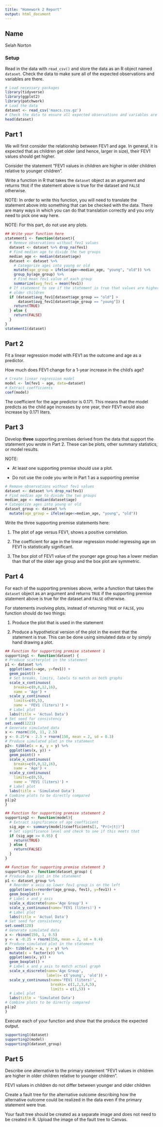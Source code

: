 ```yaml
---
title: "Homework 2 Report"
output: html_document
---
```



## Name

Selah Norton

### Setup

Read in the data with `read_csv()` and store the data as an R object named `dataset`. Check the data to make sure all of the expected observations and variables are there.


```r
# Load necessary packages
library(tidyverse)
library(ggplot2)
library(patchwork)
# Load the data
dataset <- read_csv('maacs.csv.gz')
# Check the data to ensure all expected observations and variables are there
head(dataset)
```

## Part 1

We will first consider the relationship between FEV1 and age. In general, it is expected that as children get older (and hence, larger in size), their FEV1 values should get higher. 

Consider the statement "FEV1 values in children are higher in older children relative to younger children". 

Write a function in R that takes the `dataset` object as an argument and returns `TRUE` if the statement above is true for the dataset and `FALSE` otherwise. 

NOTE: In order to write this function, you will need to translate the statement above into something that can be checked with the data. There are many ways in which you can do that translation correctly and you only need to pick one way here. 

NOTE: For this part, do not use any plots.

```r
## Write your function here
statement1 <- function(dataset){
  # Remove observations without fev1 values
  dataset <- dataset %>% drop_na(fev1)
  # Find median age to divide the two groups
  median_age <- median(dataset$age)
  dataset <- dataset %>%
    # Categorize ages into young or old
    mutate(age_group = ifelse(age<=median_age, "young", "old")) %>%
    group_by(age_group) %>%
    # Find mean fev1 value of each group
    summarize(avg_fev1 = mean(fev1))
  # If statement to see if the statement is true that values are higher in 
  # older children
  if (dataset$avg_fev1[dataset$age_group == "old"] > 
      dataset$avg_fev1[dataset$age_group == "young"]) {
    return(TRUE)
  } else {
    return(FALSE)
  }
}
statement1(dataset)
```


## Part 2

Fit a linear regression model with FEV1 as the outcome and age as a predictor.

How much does FEV1 change for a 1-year increase in the child's age? 

```r
# Create linear regression model
model <- lm(fev1 ~ age, data=dataset)
# Extract coefficients
coef(model)
```
The coefficient for the age predictor is 0.171. This means that the model
predicts as the child age increases by one year, their FEV1 would also increase 
by 0.171 liters. 


## Part 3

Develop **three** supporting premises derived from the data that support the statement you wrote in Part 2. These can be plots, other summary statistics, or model results. 

NOTE: 

* At least one supporting premise should use a plot.

* Do not use the code you write in Part 1 as a supporting premise

```r
# Remove observations without fev1 values
dataset <- dataset %>% drop_na(fev1) 
# Find median age to divide the two groups
median_age <- median(dataset$age)
# Categorize ages into young or old
dataset_group <- dataset %>%
  mutate(age_group = ifelse(age<=median_age, "young", "old"))
```


Write the three supporting premise statements here:

1. The plot of age versus FEV1, shows a positive correlation. 

2. The coefficient for age in the linear regression model regressing age on FEV1
is statistically significant. 

3. The box plot of FEV1 value of the younger age group has a lower median than
that of the older age group and the box plot are symmetric. 


## Part 4

For each of the supporting premises above, write a function that takes the `dataset` object as an argument and returns `TRUE` if the supporting premise statement above is true for the dataset and `FALSE` otherwise. 

For statements involving plots, instead of returning `TRUE` or `FALSE`, you function should do two things:

1. Produce the plot that is used in the statement

2. Produce a hypothetical version of the plot in the event that the statement is true. This can be done using simulated data or by simply hand drawing a plot.


```r
## Function for supporting premise statement 1
supporting1 <- function(dataset) {
# Produce scatterplot in the statement 
p1 <- dataset %>%
  ggplot(aes(x=age, y=fev1)) +
  geom_point() +
  # Set breaks, limits, labels to match on both graphs
  scale_x_continuous(
    breaks=c(0,8,12,16),
    name = 'Age') +
  scale_y_continuous(
    limits=c(0,5),
    name = 'FEV1 (liters)') +
  # Label plot
  labs(title = 'Actual Data')
# Set seed for consistency 
set.seed(1221)
# Generate simulated data
x <- rnorm(150, 11, 2.5)
y <- 0.25*x - 2.5 + rnorm(150, mean = 2, sd = 0.3) 
# Produce simulated plot in the statement
p2<- tibble(x = x, y = y) %>%
  ggplot(aes(x, y)) +
  geom_point() +
  scale_x_continuous(
    breaks=c(0,8,12,16),
    name = 'Age') +
  scale_y_continuous(
    limits=c(0,5),
    name = 'FEV1 (liters)') +
  # Label plot
  labs(title = 'Simulated Data')
# Combine plots to be directly compared
p1|p2
}
```


```r
## Function for supporting premise statement 2
supporting2 <- function(model){
  # Extract significance of age coefficient
  sig_age <- summary(model)$coefficients[1, "Pr(>|t|)"]
  # Set significance level and check to see if this meets that
  if (sig_age >= 0.95) {
    return(TRUE)
  } else {
    return(FALSE)
  }
}
```


```r
## Function for supporting premise statement 3
supporting3 <- function(dataset_group) {
# Produce box plot in the statement 
p1 <- dataset_group %>%
  # Reorder x axis so lower fev1 group is on the left
  ggplot(aes(x=reorder(age_group, fev1), y=fev1)) +
  geom_boxplot() +
  # Label x and y axis
  scale_x_discrete(name='Age Group') +
  scale_y_continuous(name='FEV1 (liters)') +
  # Label plot
  labs(title = 'Actual Data')
# Set seed for consistency 
set.seed(128)
# Generate simulated data
x <- rbinom(150, 1, 0.5)
y <- x -0.25 + rnorm(150, mean = 2, sd = 0.4)
# Produce simulated plot in the statement
p2<- tibble(x = x, y = y) %>%
  mutate(x = factor(x)) %>%
  ggplot(aes(x, y)) +
  geom_boxplot() +
  # Label x and y axis to match actual graph
  scale_x_discrete(name='Age Group',
                   labels= c('young', 'old')) +
  scale_y_continuous(name='FEV1 (liters)',
                     breaks= c(1,2,3,4,5),
                     limits = c(1,5)) +
  # Label plot
  labs(title = 'Simulated Data')
# Combine plots to be directly compared
p1|p2
}
```

Execute each of your function and show that the produce the expected output.

```r
supporting1(dataset)
supporting2(model)
supporting3(dataset_group)
```


## Part 5

Describe one alternative to the primary statement "FEV1 values in children are higher in older children relative to younger children". 

FEV1 values in children do not differ between younger and older children

Create a fault tree for the alternative outcome describing how the alternative outcome could be realized in the data even if the primary statement were true.

Your fault tree should be created as a separate image and does not need to be created in R. Upload the image of the fault tree to Canvas.


